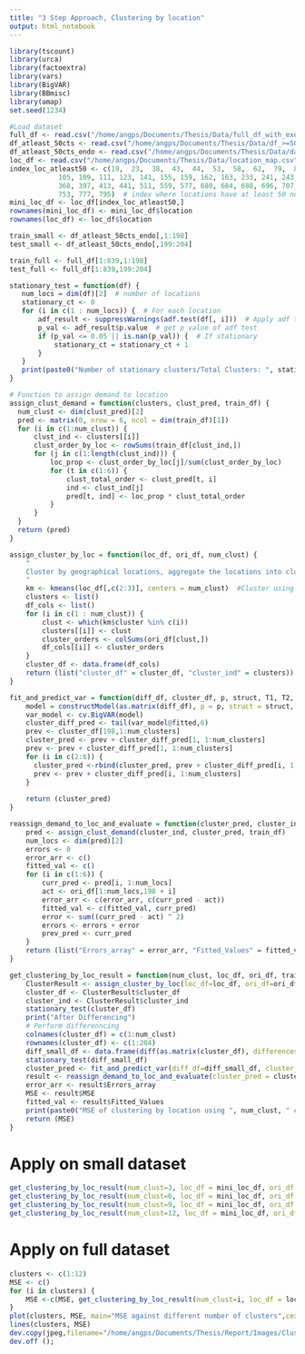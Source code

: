 ```yaml
---
title: "3 Step Approach, Clustering by location"
output: html_notebook
---
```


```r
library(tscount)
library(urca)
library(factoextra)
library(vars)
library(BigVAR)
library(BBmisc)
library(amap)
set.seed(1234)
```

```r
#Load dataset
full_df <- read.csv("/home/angps/Documents/Thesis/Data/full_df_with_exo.csv")
df_atleast_50cts <- read.csv("/home/angps/Documents/Thesis/Data/df_>=50_with_exo.csv")
df_atleast_50cts_endo <- read.csv("/home/angps/Documents/Thesis/Data/data_>=50cts.csv")
loc_df <- read.csv("/home/angps/Documents/Thesis/Data/location_map.csv")
index_loc_atleast50 <- c(19,  23,  38,  43,  44,  53,  58,  62,  79,  89,  90,  93,  98,
            105, 109, 111, 123, 141, 155, 159, 162, 163, 233, 241, 243, 301,
            368, 397, 413, 441, 511, 559, 577, 680, 684, 688, 696, 707, 732,
            753, 777, 795)  # index where locations have at least 50 non-zero counts
mini_loc_df <- loc_df[index_loc_atleast50,]
rownames(mini_loc_df) <- mini_loc_df$location
rownames(loc_df) <- loc_df$location

train_small <- df_atleast_50cts_endo[,1:198]
test_small <- df_atleast_50cts_endo[,199:204]

train_full <- full_df[1:839,1:198]
test_full <- full_df[1:839,199:204]

```


```r
stationary_test = function(df) {
   num_locs = dim(df)[2]  # number of locations
   stationary_ct <- 0
   for (i in c(1 : num_locs)) {  # For each location
       adf_result <- suppressWarnings(adf.test(df[, i]))  # Apply adf test first 198 values as training set has 198 values
       p_val <- adf_result$p.value  # get p_value of adf test
       if (p_val <= 0.05 || is.nan(p_val)) {  # If stationary
           stationary_ct = stationary_ct + 1
       }
   }
   print(paste0("Number of stationary clusters/Total Clusters: ", stationary_ct, " / " , num_locs))
}

# Function to assign demand to location
assign_clust_demand = function(clusters, clust_pred, train_df) {
  num_clust <- dim(clust_pred)[2]
  pred <- matrix(0, nrow = 6, ncol = dim(train_df)[1])  
  for (i in c(1:num_clust)) {
      clust_ind <- clusters[[i]]  
      clust_order_by_loc <- rowSums(train_df[clust_ind,])
      for (j in c(1:length(clust_ind))) {
          loc_prop <- clust_order_by_loc[j]/sum(clust_order_by_loc)
          for (t in c(1:6)) {
              clust_total_order <- clust_pred[t, i]
              ind <- clust_ind[j]
              pred[t, ind] <- loc_prop * clust_total_order
          }
      }
  }
  return (pred) 
}

assign_cluster_by_loc = function(loc_df, ori_df, num_clust) {
    "
    Cluster by geographical locations, aggregate the locations into clusters by summing up all locations' demand in the respective cluster
    "
    km <- kmeans(loc_df[,c(2:3)], centers = num_clust)  #Cluster using latitude and longitude
    clusters <- list()
    df_cols <- list()
    for (i in c(1 : num_clust)) {
        clust <- which(km$cluster %in% c(i))
        clusters[[i]] <- clust
        cluster_orders <- colSums(ori_df[clust,])
        df_cols[[i]] <- cluster_orders
    } 
    cluster_df <- data.frame(df_cols)
    return (list("cluster_df" = cluster_df, "cluster_ind" = clusters))
}

fit_and_predict_var = function(diff_df, cluster_df, p, struct, T1, T2, num_clusters) {
    model = constructModel(as.matrix(diff_df), p = p, struct = struct, gran = c(25,10), T1 = T1, T2 = T2)
    var_model <- cv.BigVAR(model)
    cluster_diff_pred <- tail(var_model@fitted,6)
    prev <- cluster_df[198,1:num_clusters]
    cluster_pred <- prev + cluster_diff_pred[1, 1:num_clusters]
    prev <- prev + cluster_diff_pred[1, 1:num_clusters]
    for (i in c(2:6)) {
      cluster_pred <-rbind(cluster_pred, prev + cluster_diff_pred[i, 1:num_clusters])
      prev <- prev + cluster_diff_pred[i, 1:num_clusters]
    }
    
    return (cluster_pred)
}

reassign_demand_to_loc_and_evaluate = function(cluster_pred, cluster_ind, train_df, ori_df) {
    pred <- assign_clust_demand(cluster_ind, cluster_pred, train_df)
    num_locs <- dim(pred)[2]
    errors <- 0
    error_arr <- c()
    fitted_val <- c()
    for (i in c(1:6)) {
        curr_pred <- pred[i, 1:num_locs]
        act <- ori_df[1:num_locs,198 + i]
        error_arr <- c(error_arr, c(curr_pred - act))
        fitted_val <- c(fitted_val, curr_pred)
        error <- sum((curr_pred - act) ^ 2)
        errors <- errors + error
        prev_pred <- curr_pred
    }
    return (list("Errors_array" = error_arr, "Fitted_Values" = fitted_val, "MSE" = errors/6))
}

get_clustering_by_loc_result = function(num_clust, loc_df, ori_df, train_df) {
    ClusterResult <- assign_cluster_by_loc(loc_df=loc_df, ori_df=ori_df, num_clust = num_clust)
    cluster_df <- ClusterResult$cluster_df
    cluster_ind <- ClusterResult$cluster_ind
    stationary_test(cluster_df)
    print("After Differencing")
    # Perform differenncing
    colnames(cluster_df) = c(1:num_clust)
    rownames(cluster_df) <- c(1:204)
    diff_small_df <- data.frame(diff(as.matrix(cluster_df), differences=1))
    stationary_test(diff_small_df)
    cluster_pred <- fit_and_predict_var(diff_df=diff_small_df, cluster_df=cluster_df, p=6, struct="Basic", T1=156, T2=198, num_clusters=num_clust)
    result <- reassign_demand_to_loc_and_evaluate(cluster_pred = cluster_pred, cluster_ind = cluster_ind, train_df=train_df, ori_df=ori_df)
    error_arr <- result$Errors_array
    MSE <- result$MSE
    fitted_val <- result$Fitted_Values
    print(paste0("MSE of clustering by location using ", num_clust, " clusters: ", MSE))
    return (MSE)
}
```

# Apply on small dataset

```r
get_clustering_by_loc_result(num_clust=3, loc_df = mini_loc_df, ori_df = df_atleast_50cts_endo, train_df = train_small)
get_clustering_by_loc_result(num_clust=6, loc_df = mini_loc_df, ori_df = df_atleast_50cts_endo, train_df = train_small)
get_clustering_by_loc_result(num_clust=9, loc_df = mini_loc_df, ori_df = df_atleast_50cts_endo, train_df = train_small)
get_clustering_by_loc_result(num_clust=12, loc_df = mini_loc_df, ori_df = df_atleast_50cts_endo, train_df = train_small)
```

# Apply on full dataset

```r
clusters <- c(1:12)
MSE <- c()
for (i in clusters) {
    MSE <-c(MSE, get_clustering_by_loc_result(num_clust=i, loc_df = loc_df, ori_df = full_df[1:839,], train_df = train_full))
}
plot(clusters, MSE, main="MSE against different number of clusters",cex.main=1.2, cex.lab=1.3)
lines(clusters, MSE)
dev.copy(jpeg,filename="/home/angps/Documents/Thesis/Report/Images/Cluster_Loc_MSE_plot.jpg");
dev.off ();
```





